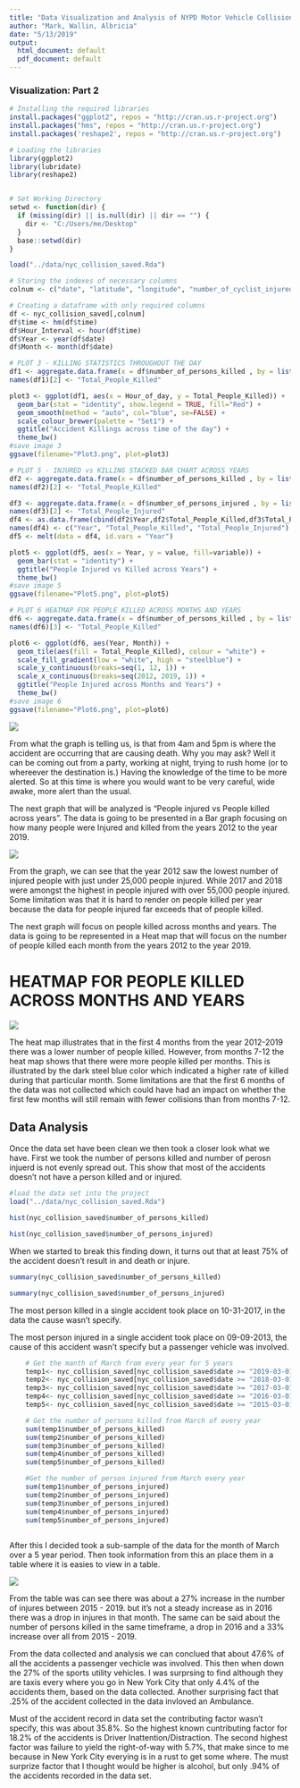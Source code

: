 ```yaml
---
title: "Data Visualization and Analysis of NYPD Motor Vehicle Collisions - Part 2"
author: "Mark, Wallin, Albricia"
date: "5/13/2019"
output:
  html_document: default
  pdf_document: default
---
```




### Visualization: Part 2

```R

# Installing the required libraries
install.packages("ggplot2", repos = "http://cran.us.r-project.org")
install.packages("hms", repos = "http://cran.us.r-project.org")
install.packages('reshape2', repos = "http://cran.us.r-project.org")

# Loading the libraries
library(ggplot2)
library(lubridate)
library(reshape2)


# Set Working Directory
setwd <- function(dir) {
  if (missing(dir) || is.null(dir) || dir == "") {
    dir <- "C:/Users/me/Desktop"
  }
  base::setwd(dir)
}

load("../data/nyc_collision_saved.Rda")

# Storing the indexes of necessary columns
colnum <- c("date", "latitude", "longitude", "number_of_cyclist_injured", "number_of_cyclist_killed", "number_of_motorist_injured", "number_of_motorist_killed", "number_of_pedestrians_injured", "number_of_pedestrians_killed", "number_of_persons_injured", "number_of_persons_killed", "time", "vehicle_type_code1")

# Creating a dataframe with only required columns
df <- nyc_collision_saved[,colnum]
df$time <- hm(df$time)
df$Hour_Interval <- hour(df$time)
df$Year <- year(df$date)
df$Month <- month(df$date)
```

```R
# PLOT 3 - KILLING STATISTICS THROUGHOUT THE DAY
df1 <- aggregate.data.frame(x = df$number_of_persons_killed , by = list(Hour_of_day=df$Hour_Interval), FUN = sum)
names(df1)[2] <- "Total_People_Killed"

plot3 <- ggplot(df1, aes(x = Hour_of_day, y = Total_People_Killed)) +
  geom_bar(stat = "identity", show.legend = TRUE, fill="Red") +
  geom_smooth(method = "auto", col="blue", se=FALSE) +
  scale_colour_brewer(palette = "Set1") +
  ggtitle("Accident Killings across time of the day") +
  theme_bw()
#save image 3
ggsave(filename="Plot3.png", plot=plot3)
```

```R


# PLOT 5 - INJURED vs KILLING STACKED BAR CHART ACROSS YEARS
df2 <- aggregate.data.frame(x = df$number_of_persons_killed , by = list(Year=df$Year), FUN = sum)
names(df2)[2] <- "Total_People_Killed"

df3 <- aggregate.data.frame(x = df$number_of_persons_injured , by = list(Year=df$Year), FUN = sum)
names(df3)[2] <- "Total_People_Injured"
df4 <- as.data.frame(cbind(df2$Year,df2$Total_People_Killed,df3$Total_People_Injured))
names(df4) <- c("Year", "Total_People_Killed", "Total_People_Injured")
df5 <- melt(data = df4, id.vars = "Year")

plot5 <- ggplot(df5, aes(x = Year, y = value, fill=variable)) +
  geom_bar(stat = "identity") +
  ggtitle("People Injured vs Killed across Years") +
  theme_bw()
#save image 5
ggsave(filename="Plot5.png", plot=plot5) 
```

```R

# PLOT 6 HEATMAP FOR PEOPLE KILLED ACROSS MONTHS AND YEARS
df6 <- aggregate.data.frame(x = df$number_of_persons_killed , by = list(Month=df$Month,Year=df$Year), FUN = sum)
names(df6)[3] <- "Total_People_Killed"

plot6 <- ggplot(df6, aes(Year, Month)) +
  geom_tile(aes(fill = Total_People_Killed), colour = "white") +
  scale_fill_gradient(low = "white", high = "steelblue") +
  scale_y_continuous(breaks=seq(1, 12, 1)) +
  scale_x_continuous(breaks=seq(2012, 2019, 1)) +
  ggtitle("People Injured across Months and Years") +
  theme_bw()
#save image 6
ggsave(filename="Plot6.png", plot=plot6)
```
 
 
 ![](Plot3.png)




From what the graph is telling us, is that from 4am and 5pm is where the accident are occurring that are causing death. Why you may ask? Well it can be coming out from a party, working at night, trying to rush home (or to whereever the destination is.) Having the knowledge of the time to be more alerted. So at this time is where you would want to be very careful, wide awake, more alert than the usual. 
 
 
 
 
The next graph that will be analyzed is "People injured vs People killed across years".
The data is going to be presented in a Bar graph focusing on how many people were Injured and killed from the years 2012 to the year 2019.


![](Plot5.png)





From the graph, we can see that the year 2012 saw the lowest number of injured people with just under 25,000 people injured. While 2017 and 2018 were amongst the highest in people injured with over 55,000 people injured.
Some limitation was that it is hard to render on people killed per year because the data for people injured far exceeds that of people killed.

The next graph will focus on people killed across months and years.
The data is going to be represented in a Heat map that will focus on the number of people killed each month from the years 2012 to the year 2019.

# HEATMAP FOR PEOPLE KILLED ACROSS MONTHS AND YEARS
![](Plot6.png)




The heat map illustrates that in the first 4 months from the year 2012-2019 there was a lower number of people killed. However, from months 7-12 the heat map shows that there were more people killed per months. This is illustrated by the dark steel blue color which indicated a higher rate of killed during that particular month.
Some limitations are that the first 6 months of the data was not collected which could have had an impact on whether the first few months will still remain with fewer collisions than from months 7-12.




## Data Analysis

Once the data set have been clean we then took a closer look what we have. First we took the number of persons killed and number of perosn injuerd is not evenly spread out. This show that most of the accidents doesn't not have a person killed and or injured.

```r
#load the data set into the project 
load("../data/nyc_collision_saved.Rda")

hist(nyc_collision_saved$number_of_persons_killed)
```

```r
hist(nyc_collision_saved$number_of_persons_injured)
```

When we started to break this finding down, it turns out that at least 75% of the accident doesn't result in and death or injure.

```r
summary(nyc_collision_saved$number_of_persons_killed)
```

```r
summary(nyc_collision_saved$number_of_persons_injured)
```
The most person killed in a single accident took place on 10-31-2017, in the data the cause wasn't specify. 

The most person injured in a single accident took place on 09-09-2013, the cause of this accident wasn't specify but a passenger vehicle was involved.



```r
    # Get the manth of March from every year for 5 years 
    temp1<- nyc_collision_saved[nyc_collision_saved$date >= "2019-03-01" & nyc_collision_saved$date <= "2019-03-31",]
    temp2<- nyc_collision_saved[nyc_collision_saved$date >= "2018-03-01" & nyc_collision_saved$date <= "2018-03-31",]
    temp3<- nyc_collision_saved[nyc_collision_saved$date >= "2017-03-01" & nyc_collision_saved$date <= "2017-03-31",]
    temp4<- nyc_collision_saved[nyc_collision_saved$date >= "2016-03-01" & nyc_collision_saved$date <= "2016-03-31",]
    temp5<- nyc_collision_saved[nyc_collision_saved$date >= "2015-03-01" & nyc_collision_saved$date <= "2015-03-31",]
```   

```r
    # Get the number of persons killed from March of every year 
    sum(temp1$number_of_persons_killed)
    sum(temp2$number_of_persons_killed)
    sum(temp3$number_of_persons_killed)
    sum(temp4$number_of_persons_killed)
    sum(temp5$number_of_persons_killed)
```    

```r
    #Get the number of person injured from March every year 
    sum(temp1$number_of_persons_injured)
    sum(temp2$number_of_persons_injured)
    sum(temp3$number_of_persons_injured)
    sum(temp4$number_of_persons_injured)
    sum(temp5$number_of_persons_injured)
    
```
After this I decided took a sub-sample of the data for the month of March over a 5 year period. Then took information from this an place them in a table where it is easies to view in a table. 

![](stats.png)




From the table was can see there was about a 27% increase in the number of injures between 2015 - 2019. but it's not a steady increase as in 2016 there was a drop in injures in that month. The same can be said about the number of persons killed in the same timeframe, a drop in 2016 and a 33% increase over all from 2015 - 2019. 

From the data collected and analysis we can conclued that about 47.6% of all the accidents a passenger vechicle was involved. This then when down the 27% of the sports utility vehicles. I was surprsing to find although they are taxis every where you go in New York City that only 4.4% of the accidents them, based on the data collected. Another surprising fact that .25% of the accident collected in the data invloved an Ambulance. 

Must of the accident record in data set the contributing factor wasn't specify, this was about 35.8%. So the highest known cuntributing factor for 18.2% of the accidents is Driver Inattention/Distraction. The second highest factor was failure to yield the right-of-way with 5.7%, that make since to me because in New York City everying is in a rust to get some where. The must surprize factor that I thought would be higher is alcohol, but only .94% of the accidents recorded in the data set. 